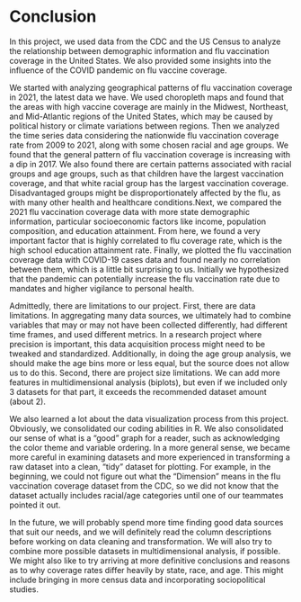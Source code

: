 # Conclusion

In this project, we used data from the CDC and the US Census to analyze the relationship between demographic information and flu vaccination coverage in the United States. We also provided some insights into the influence of the COVID pandemic on flu vaccine coverage. 

We started with analyzing geographical patterns of flu vaccination coverage in 2021, the latest data we have. We used choropleth maps and found that the areas with high vaccine coverage are mainly in the Midwest, Northeast, and Mid-Atlantic regions of the United States, which may be caused by political history or climate variations between regions. Then we analyzed the time series data considering the nationwide flu vaccination coverage rate from 2009 to 2021, along with some chosen racial and age groups. We found that the general pattern of flu vaccination coverage is increasing with a dip in 2017. We also found there are certain patterns associated with racial groups and age groups, such as that children have the largest vaccination coverage, and that white racial group has the largest vaccination coverage. Disadvantaged groups might be disproportionately affected by the flu, as with many other health and healthcare conditions.Next, we compared the 2021 flu vaccination coverage data with more state demographic information, particular socioeconomic factors like income, population composition, and education attainment. From here, we found a very important factor that is highly correlated to flu coverage rate, which is the high school education attainment rate. Finally, we plotted the flu vaccination coverage data with COVID-19 cases data and found nearly no correlation between them, which is a little bit surprising to us. Initially we hypothesized that the pandemic can potentially increase the flu vaccination rate due to mandates and higher vigilance to personal health.

Admittedly, there are limitations to our project. First, there are data limitations. In aggregating many data sources, we ultimately had to combine variables that may or may not have been collected differently, had different time frames, and used different metrics. In a research project where precision is important, this data acquisition process might need to be tweaked and standardized. Additionally, in doing the age group analysis, we should make the age bins more or less equal, but the source does not allow us to do this. Second, there are project size limitations. We can add more features in multidimensional analysis (biplots), but even if we included only 3 datasets for that part, it exceeds the recommended dataset amount (about 2). 

We also learned a lot about the data visualization process from this project. Obviously, we consolidated our coding abilities in R. We also consolidated our sense of what is a "good" graph for a reader, such as acknowledging the color theme and variable ordering. In a more general sense, we became more careful in examining datasets and more experienced in transforming a raw dataset into a clean, "tidy" dataset for plotting. For example, in the beginning, we could not figure out what the "Dimension" means in the flu vaccination coverage dataset from the CDC, so we did not know that the dataset actually includes racial/age categories until one of our teammates pointed it out. 

In the future, we will probably spend more time finding good data sources that suit our needs, and we will definitely read the column descriptions before working on data cleaning and transformation. We will also try to combine more possible datasets in multidimensional analysis, if possible. We might also like to try arriving at more definitive conclusions and reasons as to why coverage rates differ heavily by state, race, and age. This might include bringing in more census data and incorporating sociopolitical studies.
